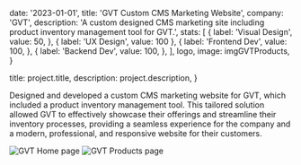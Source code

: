 
  date: '2023-01-01',
  title: 'GVT Custom CMS Marketing Website',
  company: 'GVT',
  description:
    'A custom designed CMS marketing site including product inventory management tool for GVT.',
  stats: [
    {
      label: 'Visual Design',
      value: 50,
    },
    { label: 'UX Design', value: 100 },
    {
      label: 'Frontend Dev',
      value: 100,
    },
    {
      label: 'Backend Dev',
      value: 100,
    },
  ],
  logo,
  image: imgGVTProducts,
}

  title: project.title,
  description: project.description,
}


Designed and developed a custom CMS marketing website for GVT, which included a
product inventory management tool. This tailored solution allowed GVT to effectively
showcase their offerings and streamline their inventory processes, providing a seamless
experience for the company and a modern, professional, and responsive website for their customers.

<Image src={imgGVTHome} alt="GVT Home page" />
<Image src={imgGVTProducts} alt="GVT Products page" />
